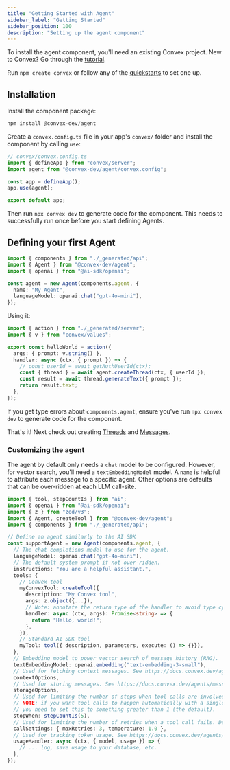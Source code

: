 ```yaml
---
title: "Getting Started with Agent"
sidebar_label: "Getting Started"
sidebar_position: 100
description: "Setting up the agent component"
---
```


To install the agent component, you'll need an existing Convex project. New to
Convex? Go through the [tutorial](https://docs.convex.dev/tutorial/).

Run `npm create convex` or follow any of the
[quickstarts](https://docs.convex.dev/home) to set one up.

## Installation

Install the component package:

```ts
npm install @convex-dev/agent
```

Create a `convex.config.ts` file in your app's `convex/` folder and install the
component by calling `use`:

```ts
// convex/convex.config.ts
import { defineApp } from "convex/server";
import agent from "@convex-dev/agent/convex.config";

const app = defineApp();
app.use(agent);

export default app;
```

Then run `npx convex dev` to generate code for the component. This needs to
successfully run once before you start defining Agents.

## Defining your first Agent

```ts
import { components } from "./_generated/api";
import { Agent } from "@convex-dev/agent";
import { openai } from "@ai-sdk/openai";

const agent = new Agent(components.agent, {
  name: "My Agent",
  languageModel: openai.chat("gpt-4o-mini"),
});
```

Using it:

```ts
import { action } from "./_generated/server";
import { v } from "convex/values";

export const helloWorld = action({
  args: { prompt: v.string() },
  handler: async (ctx, { prompt }) => {
    // const userId = await getAuthUserId(ctx);
    const { thread } = await agent.createThread(ctx, { userId });
    const result = await thread.generateText({ prompt });
    return result.text;
  },
});
```

If you get type errors about `components.agent`, ensure you've run
`npx convex dev` to generate code for the component.

That's it! Next check out creating [Threads](./threads.mdx) and
[Messages](./messages.mdx).

### Customizing the agent

The agent by default only needs a `chat` model to be configured. However, for
vector search, you'll need a `textEmbeddingModel` model. A `name` is helpful to
attribute each message to a specific agent. Other options are defaults that can
be over-ridden at each LLM call-site.

```ts
import { tool, stepCountIs } from "ai";
import { openai } from "@ai-sdk/openai";
import { z } from "zod/v3";
import { Agent, createTool } from "@convex-dev/agent";
import { components } from "./_generated/api";

// Define an agent similarly to the AI SDK
const supportAgent = new Agent(components.agent, {
  // The chat completions model to use for the agent.
  languageModel: openai.chat("gpt-4o-mini"),
  // The default system prompt if not over-ridden.
  instructions: "You are a helpful assistant.",
  tools: {
    // Convex tool
    myConvexTool: createTool({
      description: "My Convex tool",
      args: z.object({...}),
      // Note: annotate the return type of the handler to avoid type cycles.
      handler: async (ctx, args): Promise<string> => {
        return "Hello, world!";
      },
    }),
    // Standard AI SDK tool
    myTool: tool({ description, parameters, execute: () => {}}),
  },
  // Embedding model to power vector search of message history (RAG).
  textEmbeddingModel: openai.embedding("text-embedding-3-small"),
  // Used for fetching context messages. See https://docs.convex.dev/agents/context
  contextOptions,
  // Used for storing messages. See https://docs.convex.dev/agents/messages
  storageOptions,
  // Used for limiting the number of steps when tool calls are involved.
  // NOTE: if you want tool calls to happen automatically with a single call,
  // you need to set this to something greater than 1 (the default).
  stopWhen: stepCountIs(5),
  // Used for limiting the number of retries when a tool call fails. Default: 3.
  callSettings: { maxRetries: 3, temperature: 1.0 },
  // Used for tracking token usage. See https://docs.convex.dev/agents/usage-tracking
  usageHandler: async (ctx, { model, usage }) => {
    // ... log, save usage to your database, etc.
  },
});
```

